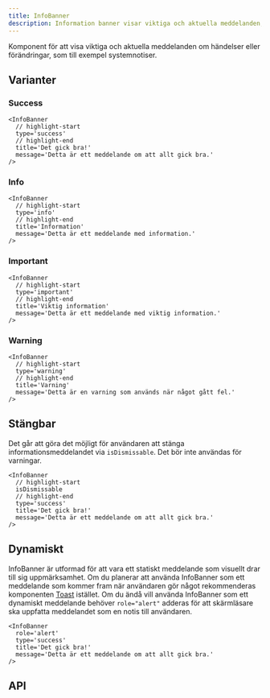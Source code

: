 ```yaml
---
title: InfoBanner
description: Information banner visar viktiga och aktuella meddelanden, som till exempel systemnotiser.
---
```



<ComponentHeader
  name='info-banner'
  friendlyName='Informationsmeddelande'
  overrideHeadlessLink=''
/>

Komponent för att visa viktiga och aktuella meddelanden om händelser eller förändringar, som till exempel systemnotiser.

<div className='card'>
  <MidasTabs
    label='Välj typ'
    tabs={['Success', 'Info', 'Important', 'Warning']}
  >
    <InfoBanner
      type='success'
      title='Formuläret har skickats'
      message='Allt gick bra. Du kan nu stänga fönstret.'
    />
    <InfoBanner
      type='info'
      title='Kom ihåg att fylla i din semesterplan'
      message='Vi behöver din semesterplan för att kunna gå vidare.'
    />
    <InfoBanner
      type='important'
      title='Du behöver komplettera!'
      message='Vi saknar din semesterplan.'
    />
    <InfoBanner
      type='warning'
      title='Formuläret kunde inte skickas!'
      message='Vi kunde inte skicka formuläret. Semesterplanen måste vara i pdf-format!'
    />
  </MidasTabs>
</div>

## Varianter

### Success

```tsx
<InfoBanner
  // highlight-start
  type='success'
  // highlight-end
  title='Det gick bra!'
  message='Detta är ett meddelande om att allt gick bra.'
/>
```

<div className='card'>
  <InfoBanner
    type='success'
    title='Det gick bra!'
    message='Detta är ett meddelande om att allt gick bra.'
  />
</div>

### Info

```tsx
<InfoBanner
  // highlight-start
  type='info'
  // highlight-end
  title='Information'
  message='Detta är ett meddelande med information.'
/>
```

<div className='card'>
  <InfoBanner
    type='info'
    title='Information'
    message='Detta är ett meddelande med information.'
  />
</div>

### Important

```tsx
<InfoBanner
  // highlight-start
  type='important'
  // highlight-end
  title='Viktig information'
  message='Detta är ett meddelande med viktig information.'
/>
```

<div className='card'>
  <InfoBanner
    type='important'
    title='Viktig information'
    message='Detta är ett meddelande med viktig information.'
  />
</div>

### Warning

```tsx
<InfoBanner
  // highlight-start
  type='warning'
  // highlight-end
  title='Varning'
  message='Detta är en varning som används när något gått fel.'
/>
```

<div className='card'>
  <InfoBanner
    type='warning'
    title='Varning'
    message='Detta är en varning som används när något gått fel.'
  />
</div>

## Stängbar

Det går att göra det möjligt för användaren att stänga informationsmeddelandet via `isDismissable`. Det bör inte användas för varningar.

```tsx
<InfoBanner
  // highlight-start
  isDismissable
  // highlight-end
  type='success'
  title='Det gick bra!'
  message='Detta är ett meddelande om att allt gick bra.'
/>
```

<div className='card'>
  <InfoBanner
    isDismissable
    type='success'
    title='Det gick bra!'
    message='Detta är ett meddelande om att allt gick bra.'
  />
</div>

## Dynamiskt

InfoBanner är utformad för att vara ett statiskt meddelande som visuellt drar till sig uppmärksamhet. Om du planerar att använda InfoBanner som ett meddelande som kommer fram när användaren gör något rekommenderas komponenten [Toast](../toast) istället.
Om du ändå vill använda InfoBanner som ett dynamiskt meddelande behöver `role="alert"` adderas för att skärmläsare ska uppfatta meddelandet som en notis till användaren.

```tsx {2}
<InfoBanner
  role='alert'
  type='success'
  title='Det gick bra!'
  message='Detta är ett meddelande om att allt gick bra.'
/>
```

## API

<PropTable name='InfoBanner' />

